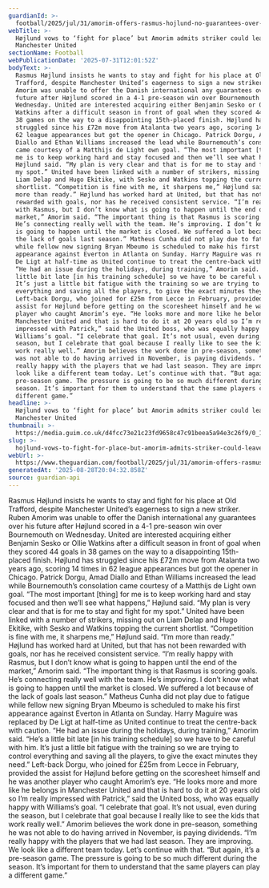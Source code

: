 ```yaml
---
guardianId: >-
  football/2025/jul/31/amorim-offers-rasmus-hojlund-no-guarantees-over-manchester-united-future
webTitle: >-
  Højlund vows to ‘fight for place’ but Amorim admits striker could leave
  Manchester United
sectionName: Football
webPublicationDate: '2025-07-31T12:01:52Z'
bodyText: >-
  Rasmus Højlund insists he wants to stay and fight for his place at Old
  Trafford, despite Manchester United’s eagerness to sign a new striker. Ruben
  Amorim was unable to offer the Danish international any guarantees over his
  future after Højlund scored in a 4-1 pre-season win over Bournemouth on
  Wednesday. United are interested acquiring either Benjamin Sesko or Ollie
  Watkins after a difficult season in front of goal when they scored 44 goals in
  38 games on the way to a disappointing 15th-placed finish. Højlund has
  struggled since his £72m move from Atalanta two years ago, scoring 14 times in
  62 league appearances but got the opener in Chicago. Patrick Dorgu, Amad
  Diallo and Ethan Williams increased the lead while Bournemouth’s consolation
  came courtesy of a Matthijs de Light own goal. “The most important [thing] for
  me is to keep working hard and stay focused and then we’ll see what happens,”
  Højlund said. “My plan is very clear and that is for me to stay and fight for
  my spot.” United have been linked with a number of strikers, missing out on
  Liam Delap and Hugo Ekitike, with Sesko and Watkins topping the current
  shortlist. “Competition is fine with me, it sharpens me,” Højlund said. “I’m
  more than ready.” Højlund has worked hard at United, but that has not been
  rewarded with goals, nor has he received consistent service. “I’m really happy
  with Rasmus, but I don’t know what is going to happen until the end of the
  market,” Amorim said. “The important thing is that Rasmus is scoring goals.
  He’s connecting really well with the team. He’s improving. I don’t know what
  is going to happen until the market is closed. We suffered a lot because of
  the lack of goals last season.” Matheus Cunha did not play due to fatigue
  while fellow new signing Bryan Mbeumo is scheduled to make his first
  appearance against Everton in Atlanta on Sunday. Harry Maguire was replaced by
  De Ligt at half-time as United continue to treat the centre-back with caution.
  “He had an issue during the holidays, during training,” Amorim said. “He’s a
  little bit late [in his training schedule] so we have to be careful with him.
  It’s just a little bit fatigue with the training so we are trying to control
  everything and saving all the players, to give the exact minutes they need.”
  Left-back Dorgu, who joined for £25m from Lecce in February, provided the
  assist for Højlund before getting on the scoresheet himself and he was another
  player who caught Amorim’s eye. “He looks more and more like he belongs in
  Manchester United and that is hard to do it at 20 years old so I’m really
  impressed with Patrick,” said the United boss, who was equally happy with
  Williams’s goal. “I celebrate that goal. It’s not usual, even during the
  season, but I celebrate that goal because I really like to see the kids that
  work really well.” Amorim believes the work done in pre-season, something he
  was not able to do having arrived in November, is paying dividends. “I’m
  really happy with the players that we had last season. They are improving. We
  look like a different team today. Let’s continue with that. “But again, it’s a
  pre-season game. The pressure is going to be so much different during the
  season. It’s important for them to understand that the same players can play a
  different game.”
headline: >-
  Højlund vows to ‘fight for place’ but Amorim admits striker could leave
  Manchester United
thumbnail: >-
  https://media.guim.co.uk/d4fcc73e21c23fd9658c47c91beea5a94e3c26f9/0_157_2795_2236/500.jpg
slug: >-
  hojlund-vows-to-fight-for-place-but-amorim-admits-striker-could-leave-manchester-united
webUrl: >-
  https://www.theguardian.com/football/2025/jul/31/amorim-offers-rasmus-hojlund-no-guarantees-over-manchester-united-future
generatedAt: '2025-08-28T20:04:32.858Z'
source: guardian-api
---
```

Rasmus Højlund insists he wants to stay and fight for his place at Old Trafford, despite Manchester United’s eagerness to sign a new striker. Ruben Amorim was unable to offer the Danish international any guarantees over his future after Højlund scored in a 4-1 pre-season win over Bournemouth on Wednesday. United are interested acquiring either Benjamin Sesko or Ollie Watkins after a difficult season in front of goal when they scored 44 goals in 38 games on the way to a disappointing 15th-placed finish. Højlund has struggled since his £72m move from Atalanta two years ago, scoring 14 times in 62 league appearances but got the opener in Chicago. Patrick Dorgu, Amad Diallo and Ethan Williams increased the lead while Bournemouth’s consolation came courtesy of a Matthijs de Light own goal. “The most important [thing] for me is to keep working hard and stay focused and then we’ll see what happens,” Højlund said. “My plan is very clear and that is for me to stay and fight for my spot.” United have been linked with a number of strikers, missing out on Liam Delap and Hugo Ekitike, with Sesko and Watkins topping the current shortlist. “Competition is fine with me, it sharpens me,” Højlund said. “I’m more than ready.” Højlund has worked hard at United, but that has not been rewarded with goals, nor has he received consistent service. “I’m really happy with Rasmus, but I don’t know what is going to happen until the end of the market,” Amorim said. “The important thing is that Rasmus is scoring goals. He’s connecting really well with the team. He’s improving. I don’t know what is going to happen until the market is closed. We suffered a lot because of the lack of goals last season.” Matheus Cunha did not play due to fatigue while fellow new signing Bryan Mbeumo is scheduled to make his first appearance against Everton in Atlanta on Sunday. Harry Maguire was replaced by De Ligt at half-time as United continue to treat the centre-back with caution. “He had an issue during the holidays, during training,” Amorim said. “He’s a little bit late [in his training schedule] so we have to be careful with him. It’s just a little bit fatigue with the training so we are trying to control everything and saving all the players, to give the exact minutes they need.” Left-back Dorgu, who joined for £25m from Lecce in February, provided the assist for Højlund before getting on the scoresheet himself and he was another player who caught Amorim’s eye. “He looks more and more like he belongs in Manchester United and that is hard to do it at 20 years old so I’m really impressed with Patrick,” said the United boss, who was equally happy with Williams’s goal. “I celebrate that goal. It’s not usual, even during the season, but I celebrate that goal because I really like to see the kids that work really well.” Amorim believes the work done in pre-season, something he was not able to do having arrived in November, is paying dividends. “I’m really happy with the players that we had last season. They are improving. We look like a different team today. Let’s continue with that. “But again, it’s a pre-season game. The pressure is going to be so much different during the season. It’s important for them to understand that the same players can play a different game.”
